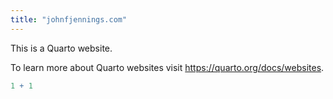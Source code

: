 ```yaml
---
title: "johnfjennings.com"
---
```


This is a Quarto website.

To learn more about Quarto websites visit <https://quarto.org/docs/websites>.

```r
1 + 1
```
